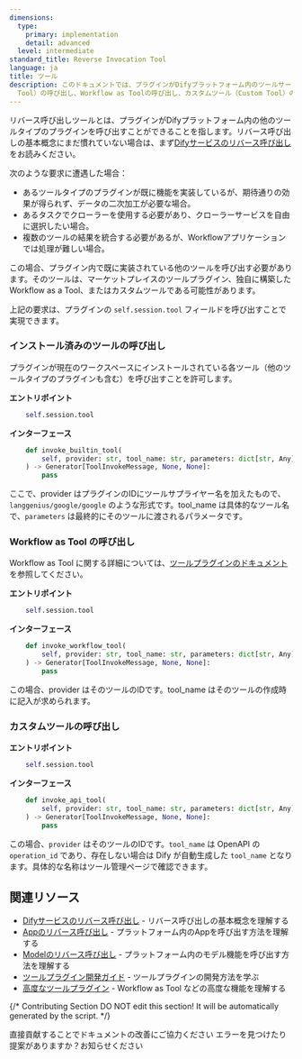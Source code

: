 ```yaml
---
dimensions:
  type:
    primary: implementation
    detail: advanced
  level: intermediate
standard_title: Reverse Invocation Tool
language: ja
title: ツール
description: このドキュメントでは、プラグインがDifyプラットフォーム内のツールサービスをリバース呼び出しする方法について詳しく説明します。内容は、インストール済みのツール（Built-in
  Tool）の呼び出し、Workflow as Toolの呼び出し、カスタムツール（Custom Tool）の呼び出しという3つの異なるタイプのツール呼び出し方法を網羅しています。各呼び出し方法には、対応するエントリポイントとインターフェースパラメータの説明が付いています。
---
```


リバース呼び出しツールとは、プラグインがDifyプラットフォーム内の他のツールタイプのプラグインを呼び出すことができることを指します。リバース呼び出しの基本概念にまだ慣れていない場合は、まず[Difyサービスのリバース呼び出し](/plugin_dev_ja/9241-reverse-invocation.ja)をお読みください。

次のような要求に遭遇した場合：

* あるツールタイプのプラグインが既に機能を実装しているが、期待通りの効果が得られず、データの二次加工が必要な場合。
* あるタスクでクローラーを使用する必要があり、クローラーサービスを自由に選択したい場合。
* 複数のツールの結果を統合する必要があるが、Workflowアプリケーションでは処理が難しい場合。

この場合、プラグイン内で既に実装されている他のツールを呼び出す必要があります。そのツールは、マーケットプレイスのツールプラグイン、独自に構築したWorkflow as a Tool、またはカスタムツールである可能性があります。

上記の要求は、プラグインの `self.session.tool` フィールドを呼び出すことで実現できます。

### インストール済みのツールの呼び出し

プラグインが現在のワークスペースにインストールされている各ツール（他のツールタイプのプラグインも含む）を呼び出すことを許可します。

**エントリポイント**

```python
    self.session.tool
```

**インターフェース**

```python
    def invoke_builtin_tool(
        self, provider: str, tool_name: str, parameters: dict[str, Any]
    ) -> Generator[ToolInvokeMessage, None, None]:
        pass
```

ここで、provider はプラグインのIDにツールサプライヤー名を加えたもので、`langgenius/google/google` のような形式です。tool\_name は具体的なツール名で、`parameters` は最終的にそのツールに渡されるパラメータです。

### Workflow as Tool の呼び出し

Workflow as Tool に関する詳細については、[ツールプラグインのドキュメント](/plugin_dev_ja/9223-tool.ja)を参照してください。

**エントリポイント**

```python
    self.session.tool
```

**インターフェース**

```python
    def invoke_workflow_tool(
        self, provider: str, tool_name: str, parameters: dict[str, Any]
    ) -> Generator[ToolInvokeMessage, None, None]:
        pass
```

この場合、provider はそのツールのIDです。tool\_name はそのツールの作成時に記入が求められます。

### カスタムツールの呼び出し

**エントリポイント**

```python
    self.session.tool
```

**インターフェース**

```python
    def invoke_api_tool(
        self, provider: str, tool_name: str, parameters: dict[str, Any]
    ) -> Generator[ToolInvokeMessage, None, None]:
        pass
```

この場合、`provider` はそのツールのIDです。`tool_name` は OpenAPI の `operation_id` であり、存在しない場合は Dify が自動生成した `tool_name` となります。具体的な名称はツール管理ページで確認できます。

## 関連リソース

- [Difyサービスのリバース呼び出し](/plugin_dev_ja/9241-reverse-invocation.ja) - リバース呼び出しの基本概念を理解する
- [Appのリバース呼び出し](/plugin_dev_ja/9242-reverse-invocation-app.ja) - プラットフォーム内のAppを呼び出す方法を理解する
- [Modelのリバース呼び出し](/plugin_dev_ja/9242-reverse-invocation-model.ja) - プラットフォーム内のモデル機能を呼び出す方法を理解する
- [ツールプラグイン開発ガイド](/plugin_dev_ja/0211-getting-started-dify-tool.ja) - ツールプラグインの開発方法を学ぶ
- [高度なツールプラグイン](/plugin_dev_ja/9223-tool.ja) - Workflow as Tool などの高度な機能を理解する

{/*
Contributing Section
DO NOT edit this section!
It will be automatically generated by the script.
*/}

<CardGroup cols="2">
    <Card
        title="このページを編集する"
        icon="pen-to-square"
        href="https://github.com/langgenius/dify-docs-mintlify/edit/main/plugin_dev_ja/9242-reverse-invocation-tool.ja.mdx"
    >
        直接貢献することでドキュメントの改善にご協力ください
    </Card>
    <Card
        title="問題を報告する"
        icon="github"
        href="https://github.com/langgenius/dify-docs-mintlify/issues/new?title=ドキュメントの問題%3A%20reverse-invocation-tool&body=%23%23%20問題の説明%0A%3C%21--%20発見した問題について簡単に説明してください%20--%3E%0A%0A%23%23%20ページリンク%0Ahttps%3A%2F%2Fgithub.com%2Flanggenius%2Fdify-docs-mintlify%2Fblob%2Fmain%2Fplugin_dev_ja%2F9242-reverse-invocation-tool.ja.mdx%0A%0A%23%23%20提案される変更%0A%3C%21--%20特定の変更案がある場合は、ここで説明してください%20--%3E%0A%0A%3C%21--%20ドキュメントの品質向上にご協力いただきありがとうございます！%20--%3E"
    >
        エラーを見つけたり提案がありますか？お知らせください
    </Card>
</CardGroup>
